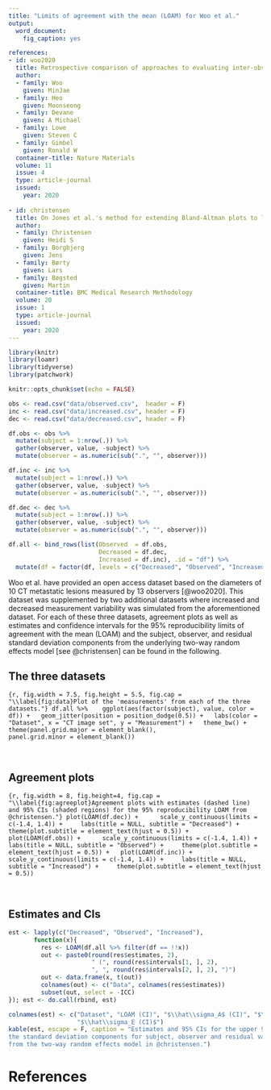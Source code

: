 ```yaml
---
title: "Limits of agreement with the mean (LOAM) for Woo et al."
output:
  word_document: 
    fig_caption: yes

references:
- id: woo2020
  title: Retrospective comparison of approaches to evaluating inter-observer variability in CT tumour measurements in an academic health centre
  author:
  - family: Woo
    given: MinJae
  - family: Heo
    given: Moonseong
  - family: Devane
    given: A Michael
  - family: Lowe
    given: Steven C
  - family: Gimbel
    given: Ronald W
  container-title: Nature Materials
  volume: 11
  issue: 4
  type: article-journal
  issued:
    year: 2020
    
- id: christensen
  title: On Jones et al.'s method for extending Bland-Altman plots to limits of agreement with the mean for multiple observers
  author:
  - family: Christensen
    given: Heidi S
  - family: Borgbjerg
    given: Jens
  - family: Børty
    given: Lars
  - family: Bøgsted
    given: Martin
  container-title: BMC Medical Research Methodology
  volume: 20
  issue: 1
  type: article-journal
  issued:
    year: 2020
---
```



```r
library(knitr)
library(loamr)
library(tidyverse)
library(patchwork)

knitr::opts_chunk$set(echo = FALSE)
```

```r
obs <- read.csv("data/observed.csv",  header = F)
inc <- read.csv("data/increased.csv", header = F)
dec <- read.csv("data/decreased.csv", header = F)

df.obs <- obs %>% 
  mutate(subject = 1:nrow(.)) %>% 
  gather(observer, value, -subject) %>% 
  mutate(observer = as.numeric(sub(".", "", observer)))

df.inc <- inc %>% 
  mutate(subject = 1:nrow(.)) %>% 
  gather(observer, value, -subject) %>% 
  mutate(observer = as.numeric(sub(".", "", observer)))

df.dec <- dec %>% 
  mutate(subject = 1:nrow(.)) %>% 
  gather(observer, value, -subject) %>% 
  mutate(observer = as.numeric(sub(".", "", observer)))

df.all <- bind_rows(list(Observed  = df.obs, 
                         Decreased = df.dec, 
                         Increased = df.inc), .id = "df") %>% 
  mutate(df = factor(df, levels = c("Decreased", "Observed", "Increased")))
```


Woo et al. have provided an open access dataset based on the diameters of 10 CT 
metastatic lesions measured by 13 observers [@woo2020]. This dataset was 
supplemented by two additional datasets where increased and decreased measurement 
variability was simulated from the aforementioned dataset. For each of these three
datasets, agreement plots as well as estimates and confidence intervals
for the 95% reproducibility limits of agreement with the mean (LOAM) and the subject, observer, 
and residual standard deviation components from the underlying two-way random 
effects model [see @christensen] can be found in the following.

## The three datasets
```{r, fig.width = 7.5, fig.height = 5.5, fig.cap = "\\label{fig:data}Plot of the 'measurements' from each of the three datasets."}
df.all %>% 
  ggplot(aes(factor(subject), value, color = df)) +
  geom_jitter(position = position_dodge(0.5)) +
  labs(color = "Dataset", x = "CT image set", y = "Measurement") +
  theme_bw() + theme(panel.grid.major = element_blank(),
                     panel.grid.minor = element_blank())
```

&nbsp;

## Agreement plots
```{r, fig.width = 8, fig.height=4, fig.cap = "\\label{fig:agreeplot}Agreement plots with estimates (dashed line) and 95% CIs (shaded regions) for the 95% reproducibility LOAM from @christensen."}
plot(LOAM(df.dec)) + 
    scale_y_continuous(limits = c(-1.4, 1.4)) +
    labs(title = NULL, subtitle = "Decreased") +
    theme(plot.subtitle = element_text(hjust = 0.5)) +
  plot(LOAM(df.obs)) + 
    scale_y_continuous(limits = c(-1.4, 1.4)) +
    labs(title = NULL, subtitle = "Observed") +
    theme(plot.subtitle = element_text(hjust = 0.5)) +
  plot(LOAM(df.inc)) + 
    scale_y_continuous(limits = c(-1.4, 1.4)) +
    labs(title = NULL, subtitle = "Increased") +
    theme(plot.subtitle = element_text(hjust = 0.5)) 
```

&nbsp;

## Estimates and CIs 

```r
est <- lapply(c("Decreased", "Observed", "Increased"), 
       function(x){
         res <- LOAM(df.all %>% filter(df == !!x))
         out <- paste0(round(res$estimates, 2), 
                       " (", round(res$intervals[1, ], 2), 
                       ", ", round(res$intervals[2, ], 2), ")")
         out <- data.frame(x, t(out))
         colnames(out) <- c("Data", colnames(res$estimates))
         subset(out, select = -ICC)
}); est <- do.call(rbind, est)

colnames(est) <- c("Dataset", "LOAM (CI)", "$\\hat\\sigma_A$ (CI)", "$\\hat\\sigma_B$ (CI)",
                   "$\\hat\\sigma_E (CI)$")
kable(est, escape = F, caption = "Estimates and 95% CIs for the upper 95% reproducibility LOAM and 
the standard deviation components for subject, observer and residual variation ($\\sigma_A$, $\\sigma_B$, and $\\sigma_E$, respectively)
from the two-way random effects model in @christensen.")
```

# References
